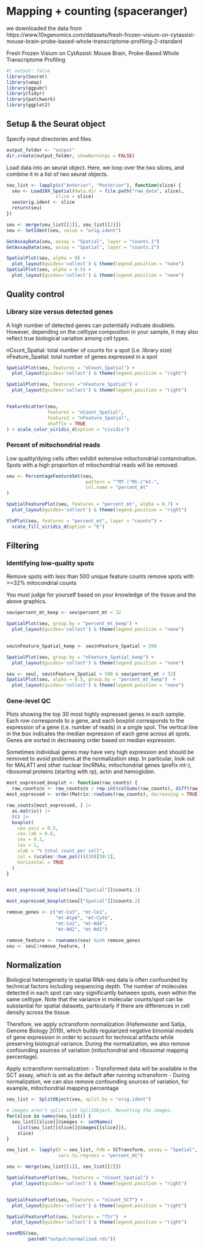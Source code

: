 
# Mapping + counting (spaceranger)

we downloaded the data from https://www.10xgenomics.com/datasets/fresh-frozen-visium-on-cytassist-mouse-brain-probe-based-whole-transcriptome-profiling-2-standard

Fresh Frozen Visium on CytAssist: Mouse Brain, Probe-Based Whole Transcriptome Profiling

```r
#| output: false
library(Seurat)
library(umap)
library(ggpubr)
library(tidyr)
library(patchwork)
library(ggplot2)
```

## Setup & the Seurat object

Specify input directories and files.

```r
output_folder <- "output"
dir.create(output_folder, showWarnings = FALSE)
```

Load data into an seurat object. Here, we loop over the two slices, and combine it in a list of two seurat objects. 

```r
seu_list <- lapply(c("Anterior", "Posterior"), function(slice) {
  seu <- Load10X_Spatial(data.dir = file.path("raw_data", slice),
                  slice = slice)
  seu$orig.ident <- slice
  return(seu)
})

```

```r
seu <- merge(seu_list[[1]], seu_list[[2]])
seu <- SetIdent(seu, value = "orig.ident")
```

```r
GetAssayData(seu, assay = "Spatial", layer = "counts.1")
GetAssayData(seu, assay = "Spatial", layer = "counts.2")
```

```r
SpatialPlot(seu, alpha = 0) + 
  plot_layout(guides='collect') & theme(legend.position = "none")
SpatialPlot(seu, alpha = 0.5) + 
  plot_layout(guides='collect') & theme(legend.position = "none")
```

## Quality control

### Library size versus detected genes

A high number of detected genes can potentially indicate doublets. 
However, depending on the celltype composition in your sample, 
it may also reflect true biological variation among cell types.  

nCount_Spatial: total number of counts for a spot (i.e. library size)  
nFeature_Spatial: total number of genes expressed in a spot  

```r
SpatialPlot(seu, features = "nCount_Spatial") +
  plot_layout(guides='collect') & theme(legend.position = "right")

SpatialPlot(seu, features ="nFeature_Spatial") +
  plot_layout(guides='collect') & theme(legend.position = "right")


FeatureScatter(seu,
               feature1 = "nCount_Spatial",
               feature2 = "nFeature_Spatial",
               shuffle = TRUE
) + scale_color_viridis_d(option = "cividis")
```

### Percent of mitochondrial reads

Low quality/dying cells often exhibit extensive mitochondrial contamination.
Spots with a high proportion of mitochondrial reads will be removed.

```r
seu <- PercentageFeatureSet(seu,
                             pattern = "^MT-|^Mt-|^mt-",
                             col.name = "percent_mt"
)

SpatialFeaturePlot(seu, features = "percent_mt", alpha = 0.7) + 
  plot_layout(guides='collect') & theme(legend.position = "right")

VlnPlot(seu, features = "percent_mt", layer = "counts") +
  scale_fill_viridis_d(option = "E")
```



## Filtering

### Identifying low-quality spots

Remove spots with less than 500 unique feature counts 
remove spots with >=32% mitocondrial counts

You must judge for yourself based on your knowledge of the tissue and the above graphics.

```r
seu$percent_mt_keep <- seu$percent_mt < 32

SpatialPlot(seu, group.by = "percent_mt_keep") +
  plot_layout(guides='collect') & theme(legend.position = "none")
  

seu$nFeature_Spatial_keep <- seu$nFeature_Spatial > 500

SpatialPlot(seu, group.by = "nFeature_Spatial_keep") +
  plot_layout(guides='collect') & theme(legend.position = "none")

```


```r
seu <- seu[, seu$nFeature_Spatial > 500 & seu$percent_mt < 32]
SpatialPlot(seu, alpha = 0.5, group.by = "percent_mt_keep")  +
  plot_layout(guides='collect') & theme(legend.position = "none")
```

### Gene-level QC

Plots showing the top 30 most highly expressed genes in each sample. Each row corresponds to a gene, 
and each boxplot corresponds to the expression of a gene (i.e. number of reads) in a single spot. 
The vertical line in the box indicates the median expression of each gene across all spots. 
Genes are sorted in decreasing order based on median expression.

Sometimes individual genes may have very high expression and should be removed to avoid problems 
at the normalization step. In particular, look out for MALAT1 and other nuclear lincRNAs, 
mitochondrial genes (prefix mt-), ribosomal proteins (starting with rp), actin and hemoglobin.

```r
most_expressed_boxplot <- function(raw_counts) {
  raw_counts@x <- raw_counts@x / rep.int(colSums(raw_counts), diff(raw_counts@p))
most_expressed <- order(Matrix::rowSums(raw_counts), decreasing = TRUE)[30:1]

raw_counts[most_expressed, ] |>
  as.matrix() |>
  t() |>
  boxplot(
    cex.axis = 0.5,
    cex.lab = 0.8,
    cex = 0.1,
    las = 1,
    xlab = "% total count per cell",
    col = (scales::hue_pal())(30)[30:1],
    horizontal = TRUE
  )
}


most_expressed_boxplot(seu[["Spatial"]]$counts.1)

most_expressed_boxplot(seu[["Spatial"]]$counts.2)

```


```r
remove_genes <- c("mt-Co3", "mt-Co1",
                  "mt-Atp6", "mt-Cytb",
                  "mt-Co2", "mt-Nd4",
                  "mt-Nd2", "mt-Nd1")
```

```r
remove_feature <- rownames(seu) %in% remove_genes
seu <- seu[!remove_feature, ]

```


## Normalization

Biological heterogeneity in spatial RNA-seq data is often confounded by technical factors including sequencing depth. 
The number of molecules detected in each spot can vary significantly between spots, even within the same celltype. 
Note that the variance in molecular counts/spot can be substantial for spatial datasets, particularly if there are 
differences in cell density across the tissue. 

Therefore, we apply sctransform normalization (Hafemeister and Satija, Genome Biology 2019), which builds regularized 
negative binomial models of gene expression in order to account for technical artifacts while preserving biological variance. 
During the normalization, we also remove confounding sources of variation (mitochondrial and ribosomal mapping percentage).

Apply sctransform normalization:
- Transformed data will be available in the SCT assay, which is set as the default after running sctransform
- During normalization, we can also remove confounding sources of variation, for example, mitochondrial mapping percentage

```r
seu_list <- SplitObject(seu, split.by = "orig.ident")

# images aren't split with SplitObject. Resetting the images. 
for(slice in names(seu_list)) {
  seu_list[[slice]]@images <- setNames(
    list(seu_list[[slice]]@images[[slice]]),
    slice)
}

seu_list <- lapply(X = seu_list, FUN = SCTransform, assay = "Spatial",
                   vars.to.regress = "percent_mt")

seu <- merge(seu_list[[1]], seu_list[[2]])
```





```r
SpatialFeaturePlot(seu, features = "nCount_Spatial") +
  plot_layout(guides='collect') & theme(legend.position = "right")


SpatialFeaturePlot(seu, features = "nCount_SCT") +
  plot_layout(guides='collect') & theme(legend.position = "right")


```

```r
SpatialFeaturePlot(seu, features = "Ttr")  +
  plot_layout(guides='collect') & theme(legend.position = "right")
```

```r
saveRDS(seu,
        paste0("output/normalized.rds"))
```
